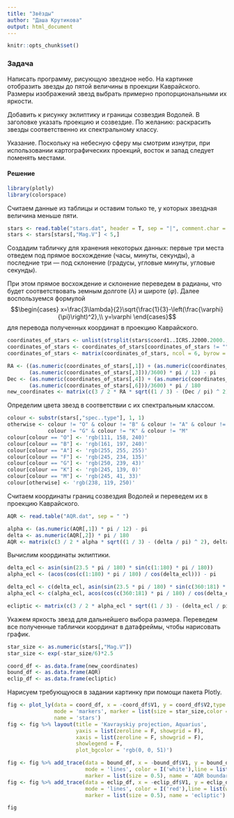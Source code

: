 ---
title: "Звёзды"
author: "Даша Крутикова"
output: html_document
---
```{r setup, include=FALSE}
knitr::opts_chunk$set()
```

### Задача

Написать программу, рисующую звездное небо. На картинке отобразить звезды до пятой величины в проекции Каврайского. Размеры изображений звезд выбрать примерно пропорциональными их яркости.

Добавить к рисунку эклиптику и границы созвездия Водолей. В заголовке указать проекцию и созвездие. По желанию: раскрасить звезды соответственно их спектральному классу.

Указание. Поскольку на небесную сферу мы смотрим изнутри, при использовании картографических проекций, восток и запад следует поменять местами.

#### Решение

```{r libs, message=FALSE, warning=FALSE}
library(plotly)
library(colorspace)
```

Считаем данные из таблицы и оставим только те, у которых звездная величина меньше пяти.

```{r data}
stars <- read.table("stars.dat", header = T, sep = "|", comment.char = "%")
stars <- stars[stars[,"Mag.V"] < 5,]
```

Создадим табличку для хранения некоторых данных: первые три места отведем под прямое восхождение (часы, минуты, секунды), а последние три --- под склонение (градусы, угловые минуты, угловые секунды).

При этом прямое восхождение и склонение переведем в радианы, что будет соответствовать земным долготе ($\lambda$) и широте ($\varphi$). Далее воспользуемся формулой $$\begin{cases} x=\frac{3\lambda}{2}\sqrt{\frac{1}{3}-\left(\frac{\varphi}{\pi}\right)^2},\\ y=\varphi \end{cases}$$ для перевода полученных координат в проекцию Каврайского.

```{r table_of_coord}
coordinates_of_stars <- unlist(strsplit(stars$coord1..ICRS.J2000.2000., " "))
coordinates_of_stars <- coordinates_of_stars[coordinates_of_stars != ""]
coordinates_of_stars <- matrix(coordinates_of_stars, ncol = 6, byrow = T)

RA <- ((as.numeric(coordinates_of_stars[,1]) + (as.numeric(coordinates_of_stars[,2]))/60 + 
       (as.numeric(coordinates_of_stars[,3]))/3600) * pi / 12) - pi
Dec <- (as.numeric(coordinates_of_stars[,4]) + (as.numeric(coordinates_of_stars[,5]))/60 + 
       (as.numeric(coordinates_of_stars[,6]))/3600) * pi / 180
new_coordinates <- matrix(c(3 / 2 * RA * sqrt((1 / 3) - (Dec / pi) ^ 2), Dec), ncol = 2)
```

Определим цвета звезд в соответствии с их спектральным классом.

```{r colors}
colour <- substr(stars[,"spec..type"], 1, 1)
otherwise <- colour != "O" & colour != "B" & colour != "A" & colour != "F" & 
             colour != "G" & colour != "K" & colour != "M"
colour[colour == "O"] <- 'rgb(111, 158, 240)'
colour[colour == "B"] <- 'rgb(161, 197, 240)'
colour[colour == "A"] <- 'rgb(255, 255, 255)'
colour[colour == "F"] <- 'rgb(245, 234, 135)'
colour[colour == "G"] <- 'rgb(250, 239, 43)'
colour[colour == "K"] <- 'rgb(245, 139, 0)'
colour[colour == "M"] <- 'rgb(245, 41, 33)'
colour[otherwise] <- 'rgb(238, 119, 250)'
```

Cчитаем координаты границ созвездия Водолей и переведем их в проекцию Каврайского.

```{r aqr}
AQR <- read.table("AQR.dat", sep = " ")

alpha <- (as.numeric(AQR[,1]) * pi / 12) - pi
delta <- as.numeric(AQR[,2]) * pi / 180
AQR <- matrix(c(3 / 2 * alpha * sqrt((1 / 3) - (delta / pi) ^ 2), delta), ncol = 2)
```

Вычислим координаты эклиптики.

```{r ecliptic}
delta_ecl <- asin(sin(23.5 * pi / 180) * sin(c(1:180) * pi / 180))
alpha_ecl <- (acos(cos(c(1:180) * pi / 180) / cos(delta_ecl))) - pi 

delta_ecl <- c(delta_ecl, asin(sin(23.5 * pi / 180) * sin(c(360:181) * pi / 180)))
alpha_ecl <- c(alpha_ecl, acos(cos(c(360:181) * pi / 180) / cos(delta_ecl[181:360])))

ecliptic <- matrix(c(3 / 2 * alpha_ecl * sqrt((1 / 3) - (delta_ecl / pi) ^ 2), delta_ecl), ncol = 2)
```

Укажем яркость звезд для дальнейшего выбора размера. Переведем все полученные таблички координат в датафреймы, чтобы нарисовать график.

```{r df}
star_size <- as.numeric(stars[,"Mag.V"])
star_size <- exp(-star_size/6)*2.5

coord_df <- as.data.frame(new_coordinates)
bound_df <- as.data.frame(AQR)
eclip_df <- as.data.frame(ecliptic)
```

Нарисуем требующуюся в задании картинку при помощи пакета Plotly.

```{r plot, message=FALSE, warning=FALSE}
fig <- plot_ly(data = coord_df, x = -coord_df$V1, y = coord_df$V2,type = 'scatter',
               mode = 'markers', marker = list(size = star_size,color = colour,line = list(width = 0)),
               name = 'stars')
fig <- fig %>% layout(title = 'Kavrayskiy projection, Aquarius',
                      yaxis = list(zeroline = F, showgrid = F),
                      xaxis = list(zeroline = F, showgrid = F),
                      showlegend = F,
                      plot_bgcolor = 'rgb(0, 0, 51)')

fig <- fig %>% add_trace(data = bound_df, x = -bound_df$V1, y = bound_df$V2,
                         mode = 'lines', color = I('white'),line = list(width = 0.5),
                         marker = list(size = 0.5), name = 'AQR boundaries')
fig <- fig %>% add_trace(data = eclip_df, x = -eclip_df$V1, y = eclip_df$V2, 
                         mode = 'lines', color = I('red'),line = list(width = 0.5),
                         marker = list(size = 0.5), name = 'ecliptic')

fig
```
